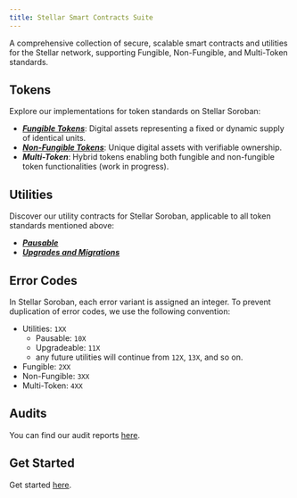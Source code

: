 ```yaml
---
title: Stellar Smart Contracts Suite
---
```


A comprehensive collection of secure, scalable smart contracts and utilities for the Stellar network,
supporting Fungible, Non-Fungible, and Multi-Token standards.

## Tokens
Explore our implementations for token standards on Stellar Soroban:

* ***[Fungible Tokens](tokens/fungible)***: Digital assets representing a fixed or dynamic supply of identical units.
* ***[Non-Fungible Tokens](tokens/non-fungible)***: Unique digital assets with verifiable ownership.
* ***Multi-Token***: Hybrid tokens enabling both fungible and non-fungible token functionalities (work in progress).

## Utilities
Discover our utility contracts for Stellar Soroban, applicable to all token standards mentioned above:

* ***[Pausable](utils/pausable)***
* ***[Upgrades and Migrations](utils/upgradeable)***

## Error Codes
In Stellar Soroban, each error variant is assigned an integer. To prevent duplication of error codes,
we use the following convention:

* Utilities: `1XX`
  * Pausable: `10X`
  * Upgradeable: `11X`
  * any future utilities will continue from `12X`, `13X`, and so on.
* Fungible: `2XX`
* Non-Fungible: `3XX`
* Multi-Token: `4XX`

## Audits
You can find our audit reports [here](https://github.com/OpenZeppelin/stellar-contracts/tree/main/audits).

## Get Started
Get started [here](get-started).
